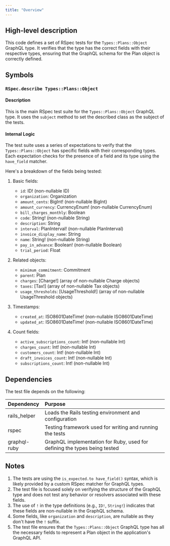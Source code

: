 ```yaml
---
title: "Overview"
---
```


## High-level description
This code defines a set of RSpec tests for the `Types::Plans::Object` GraphQL type. It verifies that the type has the correct fields with their respective types, ensuring that the GraphQL schema for the Plan object is correctly defined.

## Symbols

### `RSpec.describe Types::Plans::Object`
#### Description
This is the main RSpec test suite for the `Types::Plans::Object` GraphQL type. It uses the `subject` method to set the described class as the subject of the tests.

#### Internal Logic
The test suite uses a series of expectations to verify that the `Types::Plans::Object` has specific fields with their corresponding types. Each expectation checks for the presence of a field and its type using the `have_field` matcher.

Here's a breakdown of the fields being tested:

1. Basic fields:
   - `id`: ID! (non-nullable ID)
   - `organization`: Organization
   - `amount_cents`: BigInt! (non-nullable BigInt)
   - `amount_currency`: CurrencyEnum! (non-nullable CurrencyEnum)
   - `bill_charges_monthly`: Boolean
   - `code`: String! (non-nullable String)
   - `description`: String
   - `interval`: PlanInterval! (non-nullable PlanInterval)
   - `invoice_display_name`: String
   - `name`: String! (non-nullable String)
   - `pay_in_advance`: Boolean! (non-nullable Boolean)
   - `trial_period`: Float

2. Related objects:
   - `minimum_commitment`: Commitment
   - `parent`: Plan
   - `charges`: [Charge!] (array of non-nullable Charge objects)
   - `taxes`: [Tax!] (array of non-nullable Tax objects)
   - `usage_thresholds`: [UsageThreshold!] (array of non-nullable UsageThreshold objects)

3. Timestamps:
   - `created_at`: ISO8601DateTime! (non-nullable ISO8601DateTime)
   - `updated_at`: ISO8601DateTime! (non-nullable ISO8601DateTime)

4. Count fields:
   - `active_subscriptions_count`: Int! (non-nullable Int)
   - `charges_count`: Int! (non-nullable Int)
   - `customers_count`: Int! (non-nullable Int)
   - `draft_invoices_count`: Int! (non-nullable Int)
   - `subscriptions_count`: Int! (non-nullable Int)

## Dependencies
The test file depends on the following:

| Dependency | Purpose |
|:-----------|:--------|
| rails_helper | Loads the Rails testing environment and configuration |
| rspec | Testing framework used for writing and running the tests |
| graphql-ruby | GraphQL implementation for Ruby, used for defining the types being tested |

## Notes
1. The tests are using the `is_expected.to have_field()` syntax, which is likely provided by a custom RSpec matcher for GraphQL types.
2. The test file is focused solely on verifying the structure of the GraphQL type and does not test any behavior or resolvers associated with these fields.
3. The use of `!` in the type definitions (e.g., `ID!`, `String!`) indicates that these fields are non-nullable in the GraphQL schema.
4. Some fields, like `organization` and `description`, are nullable as they don't have the `!` suffix.
5. The test file ensures that the `Types::Plans::Object` GraphQL type has all the necessary fields to represent a Plan object in the application's GraphQL API.